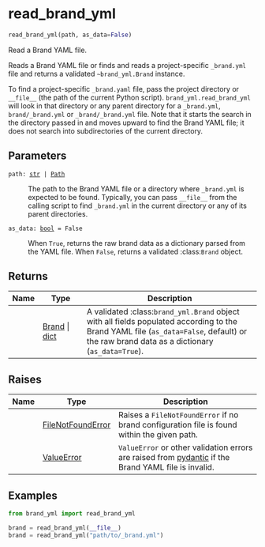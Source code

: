 # read_brand_yml { #brand_yml.read_brand_yml }

```python
read_brand_yml(path, as_data=False)
```

Read a Brand YAML file.

Reads a Brand YAML file or finds and reads a project-specific `_brand.yml`
file and returns a validated `~brand_yml.Brand` instance.

To find a project-specific `_brand.yaml` file, pass the project directory or
`__file__` (the path of the current Python script).
`brand_yml.read_brand_yml` will look in that directory or any parent
directory for a `_brand.yml`, `brand/_brand.yml` or `_brand/_brand.yml`
file. Note that it starts the search in the directory passed in and moves
upward to find the Brand YAML file; it does not search into subdirectories
of the current directory.

## Parameters {.doc-section .doc-section-parameters}

<code><span class="parameter-name">path</span><span class="parameter-annotation-sep">:</span> <span class="parameter-annotation">[str](`str`) \| [Path](`pathlib.Path`)</span></code>

:   The path to the Brand YAML file or a directory where `_brand.yml` is
    expected to be found. Typically, you can pass `__file__` from the
    calling script to find `_brand.yml` in the current directory or any of
    its parent directories.

<code><span class="parameter-name">as_data</span><span class="parameter-annotation-sep">:</span> <span class="parameter-annotation">[bool](`bool`)</span> <span class="parameter-default-sep">=</span> <span class="parameter-default">False</span></code>

:   When `True`, returns the raw brand data as a dictionary parsed from the
    YAML file. When `False`, returns a validated :class:`Brand` object.

## Returns {.doc-section .doc-section-returns}

| Name   | Type                                         | Description                                                                                                                                                                               |
|--------|----------------------------------------------|-------------------------------------------------------------------------------------------------------------------------------------------------------------------------------------------|
|        | [Brand](`brand_yml.Brand`) \| [dict](`dict`) | A validated :class:`brand_yml.Brand` object with all fields populated according to the Brand YAML file (`as_data=False`, default) or the raw brand data as a dictionary (`as_data=True`). |

## Raises {.doc-section .doc-section-raises}

| Name   | Type                                     | Description                                                                                                                              |
|--------|------------------------------------------|------------------------------------------------------------------------------------------------------------------------------------------|
|        | [FileNotFoundError](`FileNotFoundError`) | Raises a `FileNotFoundError` if no brand configuration file is found within the given path.                                              |
|        | [ValueError](`ValueError`)               | `ValueError` or other validation errors are raised from [pydantic](https://docs.pydantic.dev/latest/) if the Brand YAML file is invalid. |

## Examples {.doc-section .doc-section-examples}

```python
from brand_yml import read_brand_yml

brand = read_brand_yml(__file__)
brand = read_brand_yml("path/to/_brand.yml")
```

